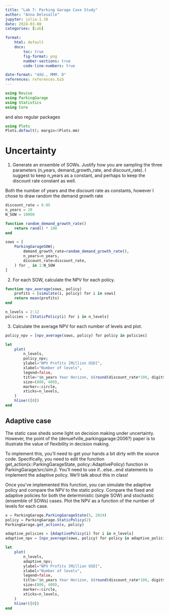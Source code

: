 ```yaml
---
title: "Lab 7: Parking Garage Case Study"
author: "Anna Delesalle"
jupyter: julia-1.10
date: 2024-03-08
categories: [Lab]

format: 
    html: default
    docx: 
        toc: true
        fig-format: png
        number-sections: true
        code-line-numbers: true

date-format: "ddd., MMM. D"
references: references.bib
---
```


```julia
using Revise
using ParkingGarage
using Statistics
using Core
```

and also regular packages

```julia
using Plots
Plots.default(; margin=5Plots.mm)
```

# Uncertainty
1. Generate an ensemble of SOWs. Justify how you are sampling the three parameters (n_years, demand_growth_rate, and discount_rate). I suggest to keep n_years as a constant, and perhaps to keep the discount rate constant as well.

Both the number of years and the discount rate as constants, however I chose to draw random the demand growth rate 
```julia
discount_rate = 0.05
n_years = 20
N_SOW = 10000

function random_demand_growth_rate()
    return rand() * 100
end

sows = [
    ParkingGarageSOW(;
        demand_growth_rate=random_demand_growth_rate(),
        n_years=n_years,
        discount_rate=discount_rate,
    ) for _ in 1:N_SOW
]
```

2. For each SOW, calculate the NPV for each policy.
```julia
function npv_average(sows, policy)
    profits = [simulate(i, policy) for i in sows]
    return mean(profits)
end

n_levels = 2:12
policies = [StaticPolicy(i) for i in n_levels]
```

3. Calculate the average NPV for each number of levels and plot.
```julia
policy_npv = [npv_average(sows, policy) for policy in policies]

let
    plot(
        n_levels,
        policy_npv;
        ylabel="NPV Profits [Million USD]",
        xlabel="Number of levels",
        legend=false,
        title="$n_years Year Horizon, $(round(discount_rate*100, digits=1))% Discount, Varying Demand Growth",
        size=(800, 400),
        marker=:circle,
        xticks=n_levels,
    )
    hline!([0])
end
```

## Adaptive case
The static case sheds some light on decision making under uncertainty. However, the point of the (denuefville_parkinggarage:2006?) paper is to illustrate the value of flexibility in decision making.

To implement this, you’ll need to get your hands a bit dirty with the source code. Specifically, you need to edit the function get_action(x::ParkingGarageState, policy::AdaptivePolicy) function in ParkingGarage/src/sim.jl. You’ll need to use if...else...end statements to implement the adaptive policy. We’ll talk about this in class!

Once you’ve implemented this function, you can simulate the adaptive policy and compare the NPV to the static policy. Compare the fixed and adaptive policies for both the deterministic (single SOW) and stochastic (ensemble of SOWs) cases. Plot the NPV as a function of the number of levels for each case.

```julia
x = ParkingGarage.ParkingGarageState(5, 2024)
policy = ParkingGarage.StaticPolicy(2)
ParkingGarage.get_action(x, policy)
```

```julia
adaptive_policies = [AdaptivePolicy(i) for i in n_levels]
adaptive_npv = [npv_average(sows, policy) for policy in adaptive_policies]
```

```julia
let
    plot(
        n_levels,
        adaptive_npv;
        ylabel="NPV Profits [Million USD]",
        xlabel="Number of levels",
        legend=false,
        title="$n_years Year Horizon, $(round(discount_rate*100, digits=1))% Discount, Varying Demand Growth",
        size=(800, 400),
        marker=:circle,
        xticks=n_levels,
    )
    hline!([0])
end
```